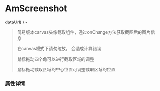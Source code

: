 
<Meta title="Amin / Screenshot" component={Screenshot} />

# AmScreenshot

<Preview>
  <Story name="Demo">
        <Screenshot onChange={dataUrl => dataUrl} />
  </Story>
</Preview>

> 简易版本canvas头像截取组件，通过onChange方法获取截图后的图片信息
>
> 在canvas模式下请勿缩放， 会造成计算错误
>
> 鼠标拖动四个角可以进行截取区域的调整
>
> 鼠标拖动截取区域的中心位置可调整截取区域的位置


### 属性详情

<Props of={Screenshot} />
